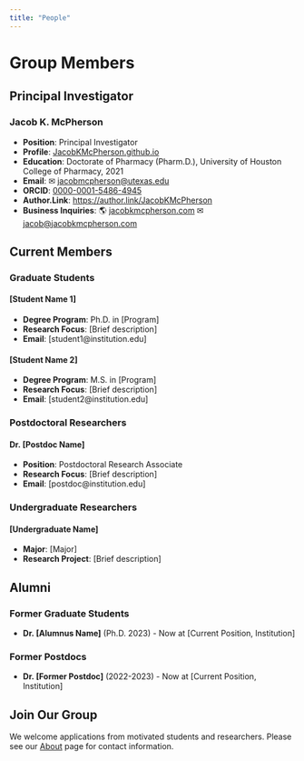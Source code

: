 ```yaml
---
title: "People"
---
```


# Group Members

## Principal Investigator

### Jacob K. McPherson
- **Position**: Principal Investigator
- **Profile**: [JacobKMcPherson.github.io](https://jacobkmcpherson.github.io)
- **Education**: Doctorate of Pharmacy (Pharm.D.), University of Houston College of Pharmacy, 2021
- **Email**: &#9993; [jacobmcpherson@utexas.edu](mailto:jacobmcpherson@utexas.edu)
- **ORCID**: [0000-0001-5486-4945](https://orcid.org/0000-0001-5486-4945)
- **Author.Link**: [https://author.link/JacobKMcPherson](https://author.link/JacobKMcPherson)
- **Business Inquiries**: &#127758; [jacobkmcpherson.com](https://www.jaccobkmcpherson.com) &#9993; [jacob@jacobkmcpherson.com](mailto:jacob@jacobkmcpherson.com)

## Current Members

### Graduate Students

#### [Student Name 1]
- **Degree Program**: Ph.D. in [Program]
- **Research Focus**: [Brief description]
- **Email**: [student1@institution.edu]

#### [Student Name 2]
- **Degree Program**: M.S. in [Program]
- **Research Focus**: [Brief description]
- **Email**: [student2@institution.edu]

### Postdoctoral Researchers

#### Dr. [Postdoc Name]
- **Position**: Postdoctoral Research Associate
- **Research Focus**: [Brief description]
- **Email**: [postdoc@institution.edu]

### Undergraduate Researchers

#### [Undergraduate Name]
- **Major**: [Major]
- **Research Project**: [Brief description]

## Alumni

### Former Graduate Students
- **Dr. [Alumnus Name]** (Ph.D. 2023) - Now at [Current Position, Institution]

### Former Postdocs
- **Dr. [Former Postdoc]** (2022-2023) - Now at [Current Position, Institution]

## Join Our Group

We welcome applications from motivated students and researchers. Please see our [About](about.qmd) page for contact information.
